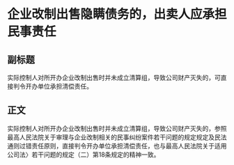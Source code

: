 # 企业改制出售隐瞒债务的，出卖人应承担民事责任
## 副标题
实际控制人对所开办企业改制出售时并未成立清算组，导致公司财产灭失的，可直接判令开办单位承担清偿责任。
## 正文
实际控制人对所开办企业改制出售时并未成立清算组，导致公司财产灭失的，参照最高人民法院关于审理与企业改制相关的民事纠纷案件若干问题的规定规定及民法通则过错责任原则，直接判令开办单位承担清偿责任，也与最高人民法院关于适用公司法〉若干问题的规定（二）第18条规定的精神一致。